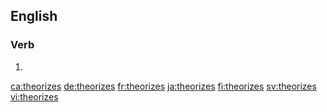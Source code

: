 ==English==

===Verb===
{{head|en|verb form}}

# {{en-third-person singular of|theorize}}

[[ca:theorizes]]
[[de:theorizes]]
[[fr:theorizes]]
[[ja:theorizes]]
[[fi:theorizes]]
[[sv:theorizes]]
[[vi:theorizes]]